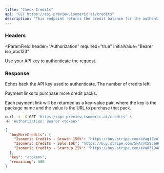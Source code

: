 ```yaml
---
title: "Check Credits"
api: "GET https://api-preview.isomeric.ai/credits"
description: "This endpoint returns the credit balance for the authenticating API key"
---
```


### Headers

<ParamField
  header="Authorization"
  required="true"
  initialValue="Bearer iso_abc123"
>
  Use your API key to authenticate the request.
</ParamField>

### Response

<ResponseField name="key" type="string">
  Echos back the API key used to authenticate.
</ResponseField>

<ResponseField name="remaining" type="number">
  The number of credits left.
</ResponseField>

<ResponseField name="buyMoreCredits" type="object">

Payment links to purchase more credit packs.

<Expandable title="Toggle object">

<ResponseField name="Pack Name" type="string">
  Each payment link will be returned as a key-value pair, where the key is the
  package name and the value is the URL to purchase that pack.
</ResponseField>

</Expandable>

</ResponseField>

<RequestExample>

```bash Example Request
curl -s -X GET 'https://api-preview.isomeric.ai/credits' \
-H 'Authorization: Bearer <token>'
```

</RequestExample>

<ResponseExample>

```json Response
{
  "buyMoreCredits": {
    "Isomeric Credits - Growth 150k": "https://buy.stripe.com/eVag1ZeoI7Le5vGcMO?prefilled_email=foo%40example.com",
    "Isomeric Credits - Solo 10k": "https://buy.stripe.com/5kA7vt5Sce9CcY89AA?prefilled_email=foo%40example.com",
    "Isomeric Credits - Startup 25k": "https://buy.stripe.com/eVa03194oe9C4rC7st?prefilled_email=foo%40example.com"
  },
  "key": "<token>",
  "remaining": 500
}
```

</ResponseExample>
